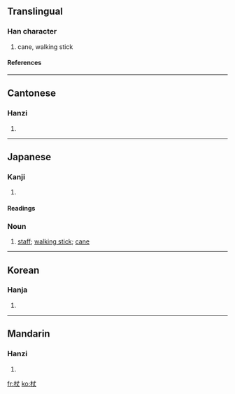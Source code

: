 ==Translingual==
===Han character===
{{Han char|rn=75|rad=木|as=03|sn=7|four=4590<sub>0</sub>|canj=木十大 (DJK)}}
# cane, walking stick
====References====
{{Han ref|kx=0512.010|dkj=14469|dj=0897.050|hdz=21159.020|uh=6756|ud=26454|bh=A7FA|bd=43002}}

----
==Cantonese==
===Hanzi===
{{yue-hanzi|jyut=|y=jeung6}}
# {{defn|Cantonese}}

----
==Japanese==
===Kanji===
{{ja-kanji|grade=|rs=木03}}
# {{defn|Japanese}} 
====Readings====
{{ja-readings|on=[[じょう]] (jō)|kun=[[つえ]] (tsue)}}

===Noun===
{{ja-noun|k|hira=つえ|rom=tsue}}
#[[staff]]; [[walking stick]]; [[cane]]

----
==Korean==
===Hanja===
{{ko-hanja|hangeul=장|eumhun=|rv=jang|mr=chang|y=cang}}
# {{defn|Korean}}

----
==Mandarin==
===Hanzi===
{{cmn-hanzi|pin=[[chī]] (chi1), [[zhàng]] (zhang4)|wg=ch'ih<sup>1</sup>, chang<sup>4</sup>}}
# {{defn|Mandarin}}

[[fr:杖]]
[[ko:杖]]